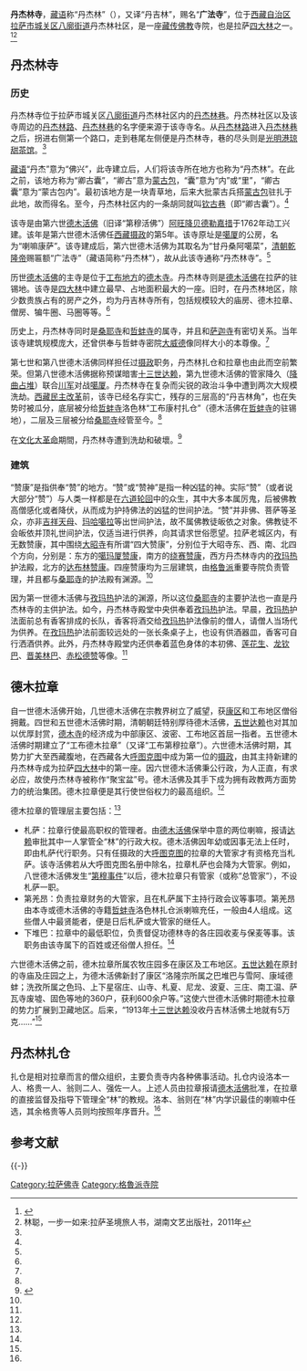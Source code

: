 {{Infobox Tibetan Buddhist monastery
|name = 丹杰林寺
|image = Tengyeling 2018 01.jpg
|image size = 250px
|alt = 
|caption = 
|t=
|w=
|to = 
|ipa={{IPA|}}
|z=
|thdl=
|e=
|tc=丹杰林寺
|s=丹杰林寺
|p=
|m=
|k=
|pushpin_map =
|latd = |latm = |lats = |latNS = 
|longd=|longm=|longs =| longEW =
|iso_region = 
|map_caption = 
|mapsize =
|location_country = 中国
|location = {{CHN}}[[西藏自治区|西藏自治区]][[拉萨市|拉萨市]][[城关区_(拉萨市)|城关区]]
|coordinates_display =
|founded_by = 
|date_founded =
|date_renovated =
|sect = 
|mather =[[桑耶寺|桑耶寺]]
|children =
|dedicated_to = 
|tulku =[[德木活佛|德木活佛]]
|head_lama = 
|head_mgh =
|no._of_monks = 
|architecture = 
|festivals =
|footnotes = 
}}

'''丹杰林寺'''，[[藏语|藏语]]称“丹杰林”（{{bo|z=བསྟན་རྒྱས་གླིང་|w=bstan rgyas gling|t=Tengyeling}}），又译“丹吉林”，赐名“'''广法寺'''”，位于[[西藏自治区|西藏自治区]][[拉萨市|拉萨市]][[城关区_(拉萨市)|城关区]][[八廓街道|八廓街道]]丹杰林社区，是一座[[藏传佛教|藏传佛教]]寺院，也是拉萨[[四大林|四大林]]之一。<ref name=sdl>{{Cite web |url=http://www.tibet.cn/periodical/xzyj/2004/02/200705/t20070514_235691.html |title=布琼，拉萨四大“林”的历史由来，西藏研究2004年第2期 |accessdate=2013-08-11 |archive-date=2013-08-07 |archive-url=https://archive.is/20130807172027/http://www.tibet.cn/periodical/xzyj/2004/02/200705/t20070514_235691.html |dead-url=no }}</ref><ref name=lin>林聪，一步一如来:拉萨圣境旅人书，湖南文艺出版社，2011年</ref>

==丹杰林寺==
===历史===
丹杰林寺位于拉萨市城关区[[八廓街道|八廓街道]]丹杰林社区内的[[丹杰林巷|丹杰林巷]]。丹杰林社区以及该寺周边的[[丹杰林路|丹杰林路]]、[[丹杰林巷|丹杰林巷]]的名字便来源于该寺寺名。从[[丹杰林路|丹杰林路]]进入[[丹杰林巷|丹杰林巷]]之后，拐进右侧第一个路口，走到巷尾左侧便是丹杰林寺，巷的尽头则是[[光明港琼甜茶馆|光明港琼甜茶馆]]。<ref name=lin/>

[[藏语|藏语]]“丹杰”意为“佛兴”，此寺建立后，人们将该寺所在地方也称为“丹杰林”。在此之前，该地方称为“卿古囊”，“卿古”意为[[蒙古包|蒙古包]]，“囊”意为“内”或“里”，“卿古囊”意为“蒙古包内”。最初该地方是一块青草地，后来大批蒙古兵搭[[蒙古包|蒙古包]]驻扎于此地，故而得名。至今，丹杰林社区内的一条胡同就叫[[钦古巷|钦古巷]]（即“卿古囊”）。<ref name=sdl/>

该寺是由第六世[[德木活佛|德木活佛]]（旧译“第穆活佛”）[[德木·阿旺绛白德勒嘉措|阿旺降贝德勒嘉措]]于1762年动工兴建。该年是第六世德木活佛任[[西藏摄政|西藏摄政]]的第5年。该寺原址是[[噶厦|噶厦]]的公房，名为“喇嘛康萨”。该寺建成后，第六世德木活佛为其取名为“甘丹桑阿噶菜”，[[清朝|清朝]][[乾隆帝|乾隆帝]]赐匾额“广法寺”（藏语简称“丹杰林”），故从此该寺通称“丹杰林寺”。<ref name=sdl/>

历世[[德木活佛|德木活佛]]的主寺是位于[[工布地方|工布地方]]的[[德木寺|德木寺]]。丹杰林寺则是[[德木活佛|德木活佛]]在拉萨的驻锡地。该寺是[[四大林|四大林]]中建立最早、占地面积最大的一座。旧时，在丹杰林地区，除少数贵族占有的房产之外，均为丹吉林寺所有，包括规模较大的庙房、德木拉章、僧房、犏牛圈、马圈等等。<ref name=sdl/>

历史上，丹杰林寺同时是[[桑耶寺|桑耶寺]]和[[哲蚌寺|哲蚌寺]]的属寺，并且和[[萨迦寺|萨迦寺]]有密切关系。当年该寺建筑规模庞大，还曾供奉与哲蚌寺密院[[大威德|大威德]]像同样大小的本尊像。<ref name=lin/>

第七世和第八世德木活佛同样担任过[[西藏摄政|摄政]]职务，丹杰林扎仓和拉章也由此而空前繁荣。但第八世德木活佛据称预谋暗害[[十三世达赖|十三世达赖]]，第九世德木活佛的管家降久（[[降曲占堆|降曲占堆]]）联合[[川军|川军]]对战[[噶厦|噶厦]]。丹杰林寺在复杂而尖锐的政治斗争中遭到两次大规模洗劫。[[西藏民主改革|西藏民主改革]]前，该寺已经名存实亡，残存的三层高的“丹吉林角”，也在失势时被瓜分，底层被分给[[哲蚌寺|哲蚌寺]]洛色林“工布康村扎仓”（德木活佛在[[哲蚌寺|哲蚌寺]]的驻锡地），二层及三层被分给[[桑耶寺|桑耶寺]]经管至今。<ref name=sdl/>

在[[文化大革命|文化大革命]]期間，丹杰林寺遭到洗劫和破壞。<ref name="Paljor1977">{{cite book|author=Kunsang Paljor|title=''Tibet, the undying flame''|url=https://books.google.com/books?id=6WdxAAAAMAAJ|year=1977|publisher=Information & Publicity Office of His Holiness the Dalai Lama|page=55|access-date=2018-11-29|archive-date=2019-02-21|archive-url=https://web.archive.org/web/20190221060627/https://books.google.com/books?id=6WdxAAAAMAAJ|dead-url=no}}</ref>

===建筑===
“赞康”是指供奉“赞”的地方。“赞”或“赞神”是指一种凶猛的神。实际“赞”（或者说大部分“赞”）与人类一样都是在[[六道轮回|六道轮回]]中的众生，其中大多本属厉鬼，后被佛教高僧感化或者降伏，从而成为护持佛法的凶猛的世间护法。“赞”并非佛、菩萨等圣众，亦非[[吉祥天母|吉祥天母]]、[[玛哈噶拉|玛哈噶拉]]等出世间护法，故不属佛教徒皈依之对象。佛教徒不会皈依并顶礼世间护法，仅适当进行供养，向其请求世俗愿望。拉萨老城区内，有无数赞康，其中围绕[[大昭寺|大昭寺]]有所谓“四大赞康”，分别位于大昭寺东、西、南、北四个方向，分别是：东方的[[噶玛厦赞康|噶玛厦赞康]]，南方的[[绕赛赞康|绕赛赞康]]，西方丹杰林寺内的[[孜玛热|孜玛热]]护法殿，北方的[[达布林赞康|达布林赞康]]。四座赞康均为三层建筑，由[[格鲁派|格鲁派]]重要寺院负责管理，并且都与[[桑耶寺|桑耶寺]]的护法殿有渊源。<ref name=lin/>

因为第一世德木活佛与[[孜玛热|孜玛热]]护法的渊源，所以这位[[桑耶寺|桑耶寺]]的主要护法也一直是丹杰林寺的主供护法。如今，丹杰林寺殿堂中央供奉着[[孜玛热|孜玛热]]护法。早晨，[[孜玛热|孜玛热]]护法面前总有香客排成的长队，香客将酒交给[[孜玛热|孜玛热]]护法像前的僧人，请僧人当场代为供养。在[[孜玛热|孜玛热]]护法前面较远处的一张长条桌子上，也设有供酒器皿，香客可自行洒酒供养。此外，丹杰林寺殿堂内还供奉着蓝色身体的本初佛、[[莲花生|莲花生]]、[[龙钦巴|龙钦巴]]、[[晋美林巴|晋美林巴]]、[[赤松德赞|赤松德赞]]等像。<ref name=lin/>

==德木拉章==
自一世德木活佛开始，几世德木活佛在宗教界树立了威望，获[[康区|康区]]和工布地区僧俗拥戴。四世和五世德木活佛时期，清朝朝廷特别厚待德木活佛，[[五世达赖|五世达赖]]也对其加以优厚封赏，[[德木寺|德木寺]]的经济成为中部康区、波密、工布地区首屈一指者。五世德木活佛时期建立了“工布德木拉章”（又译“工布第穆拉章”）。六世德木活佛时期，其势力扩大至西藏腹地，在西藏各大[[呼图克图|呼图克图]]中成为第一位的[[西藏摄政|摄政]]，由其主持新建的丹杰林寺成为拉萨[[四大林|四大林]]中的第一座。因六世德木活佛秉公行政，为人正直，有求必应，故使丹杰林寺被称作“聚宝盆”号。德木活佛及其手下成为拥有政教两方面势力的统治集团。德木拉章便是其行使世俗权力的最高组织。<ref name=sdl/>

德木拉章的管理层主要包括：<ref name=sdl/>
* 札萨：拉章行使最高职权的管理者。由[[德木活佛|德木活佛]]保举中意的两位喇嘛，报请[[达赖|达赖]]审批其中一人掌管全“林”的行政大权。德木活佛因年幼或因事无法上任时，即由札萨代行职务。只有任摄政的大[[呼图克图|呼图克图]]的拉章的大管家才有资格充当札萨。该寺活佛若从大呼图克图名册中除名，拉章札萨也会降为大管家。例如，八世德木活佛发生“[[第穆事件|第穆事件]]”以后，德木拉章只有管家（或称“总管家”），不设札萨一职。
* 第羌昂：负责拉章财务的大管家，且在札萨属下主持行政会议等事项。第羌昂由本寺或德木活佛的寺籍[[哲蚌寺|哲蚌寺]]洛色林扎仓派喇嘛充任，一般由4人组成。这些僧人中最贤能者，便是日后札萨或大管家的继任人。
* 下堆巴：拉章中的最低职位，负责督促功德林寺的各庄园收麦与保麦等事。该职务由该寺属下的百姓或还俗僧人担任。<ref name=sdl/>

六世德木活佛之前，德木拉章所属农牧庄园多在康区及工布地区。[[五世达赖|五世达赖]]在原封的寺庙及庄园之上，为德木活佛新封了康区“洛隆宗所属之巴堆巴与雪阿、康域德蚌；洗孜所属之色玛、上下星宿庄、山寺、札夏、尼龙、波夏、三庄、南工温、萨瓦寺废墟、固色等地的360户，获利600余户等。”这使六世德木活佛时期德木拉章的势力扩展到卫藏地区。后来，“1913年[[十三世达赖|十三世达赖]]没收丹吉林活佛土地就有5万克……”<ref name=sdl/>

==丹杰林扎仓==
扎仓是相对拉章而言的僧众组织，主要负责寺内各种佛事活动。扎仓内设洛本一人、格贵一人、翁则二人、强佐一人。上述人员由拉章报请[[德木活佛|德木活佛]]批准，在拉章的直接监督及指导下管理全“林”的教规。洛本、翁则在“林”内学识最佳的喇嘛中任选，其余格贵等人员则均按照年序晋升。<ref name=sdl/>

== 参考文献 ==
{{Reflist}}

{{-}}
{{拉萨地标}}

[[Category:拉萨佛寺|Category:拉萨佛寺]]
[[Category:格魯派寺院|Category:格魯派寺院]]